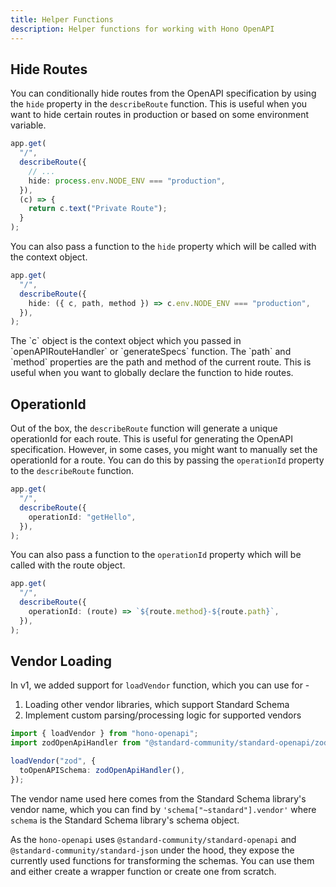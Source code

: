 ```yaml
---
title: Helper Functions
description: Helper functions for working with Hono OpenAPI
---
```


## Hide Routes

You can conditionally hide routes from the OpenAPI specification by using the `hide` property in the `describeRoute` function. This is useful when you want to hide certain routes in production or based on some environment variable.

```ts
app.get(
  "/",
  describeRoute({
    // ...
    hide: process.env.NODE_ENV === "production",
  }),
  (c) => {
    return c.text("Private Route");
  }
);
```

You can also pass a function to the `hide` property which will be called with the context object.

```ts
app.get(
  "/",
  describeRoute({
    hide: ({ c, path, method }) => c.env.NODE_ENV === "production",
  }),
);
```

<Callout title="Note">
The `c` object is the context object which you passed in `openAPIRouteHandler` or `generateSpecs` function. The `path` and `method` properties are the path and method of the current route. This is useful when you want to globally declare the function to hide routes.
</Callout>

## OperationId

Out of the box, the `describeRoute` function will generate a unique operationId for each route. This is useful for generating the OpenAPI specification. However, in some cases, you might want to manually set the operationId for a route. You can do this by passing the `operationId` property to the `describeRoute` function.

```ts
app.get(
  "/",
  describeRoute({
    operationId: "getHello",
  }),
);
```

You can also pass a function to the `operationId` property which will be called with the route object.

```ts
app.get(
  "/",
  describeRoute({
    operationId: (route) => `${route.method}-${route.path}`,
  }),
);
```

## Vendor Loading

In v1, we added support for `loadVendor` function, which you can use for -

1. Loading other vendor libraries, which support Standard Schema
2. Implement custom parsing/processing logic for supported vendors

```ts
import { loadVendor } from "hono-openapi";
import zodOpenApiHandler from "@standard-community/standard-openapi/zod";

loadVendor("zod", {
  toOpenAPISchema: zodOpenApiHandler(),
});
```

The vendor name used here comes from the Standard Schema library's vendor name, which you can find by `'schema["~standard"].vendor'` where `schema` is the Standard Schema library's schema object.

As the `hono-openapi` uses `@standard-community/standard-openapi` and `@standard-community/standard-json` under the hood, they expose the currently used functions for transforming the schemas. You can use them and either create a wrapper function or create one from scratch.